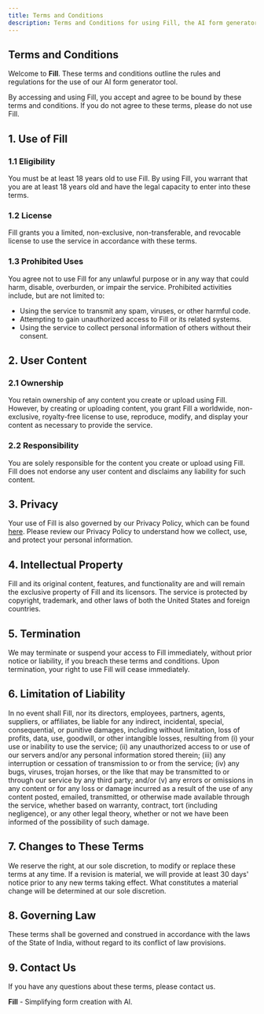 ```yaml
---
title: Terms and Conditions
description: Terms and Conditions for using Fill, the AI form generator.
---
```


## Terms and Conditions

Welcome to **Fill**. These terms and conditions outline the rules and regulations for the use of our AI form generator tool.

By accessing and using Fill, you accept and agree to be bound by these terms and conditions. If you do not agree to these terms, please do not use Fill.

## 1. Use of Fill

### 1.1 Eligibility
You must be at least 18 years old to use Fill. By using Fill, you warrant that you are at least 18 years old and have the legal capacity to enter into these terms.

### 1.2 License
Fill grants you a limited, non-exclusive, non-transferable, and revocable license to use the service in accordance with these terms.

### 1.3 Prohibited Uses
You agree not to use Fill for any unlawful purpose or in any way that could harm, disable, overburden, or impair the service. Prohibited activities include, but are not limited to:

- Using the service to transmit any spam, viruses, or other harmful code.
- Attempting to gain unauthorized access to Fill or its related systems.
- Using the service to collect personal information of others without their consent.

## 2. User Content

### 2.1 Ownership
You retain ownership of any content you create or upload using Fill. However, by creating or uploading content, you grant Fill a worldwide, non-exclusive, royalty-free license to use, reproduce, modify, and display your content as necessary to provide the service.

### 2.2 Responsibility
You are solely responsible for the content you create or upload using Fill. Fill does not endorse any user content and disclaims any liability for such content.

## 3. Privacy

Your use of Fill is also governed by our Privacy Policy, which can be found [here](/privacy). Please review our Privacy Policy to understand how we collect, use, and protect your personal information.

## 4. Intellectual Property

Fill and its original content, features, and functionality are and will remain the exclusive property of Fill and its licensors. The service is protected by copyright, trademark, and other laws of both the United States and foreign countries.

## 5. Termination

We may terminate or suspend your access to Fill immediately, without prior notice or liability, if you breach these terms and conditions. Upon termination, your right to use Fill will cease immediately.

## 6. Limitation of Liability

In no event shall Fill, nor its directors, employees, partners, agents, suppliers, or affiliates, be liable for any indirect, incidental, special, consequential, or punitive damages, including without limitation, loss of profits, data, use, goodwill, or other intangible losses, resulting from (i) your use or inability to use the service; (ii) any unauthorized access to or use of our servers and/or any personal information stored therein; (iii) any interruption or cessation of transmission to or from the service; (iv) any bugs, viruses, trojan horses, or the like that may be transmitted to or through our service by any third party; and/or (v) any errors or omissions in any content or for any loss or damage incurred as a result of the use of any content posted, emailed, transmitted, or otherwise made available through the service, whether based on warranty, contract, tort (including negligence), or any other legal theory, whether or not we have been informed of the possibility of such damage.

## 7. Changes to These Terms

We reserve the right, at our sole discretion, to modify or replace these terms at any time. If a revision is material, we will provide at least 30 days' notice prior to any new terms taking effect. What constitutes a material change will be determined at our sole discretion.

## 8. Governing Law

These terms shall be governed and construed in accordance with the laws of the State of India, without regard to its conflict of law provisions.

## 9. Contact Us

If you have any questions about these terms, please contact us.

**Fill** - Simplifying form creation with AI.
